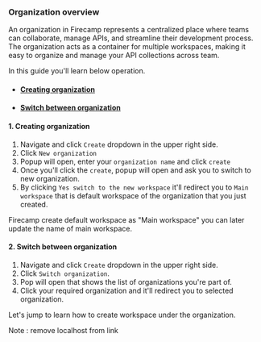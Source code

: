 
### Organization overview 

An organization in Firecamp represents a centralized place where teams can collaborate, manage APIs, and streamline their development process. The organization acts as a container for multiple workspaces, making it easy to organize and manage your API collections across team.

In this guide you'll learn below operation. 
- #### [Creating organization](/collaboration/creating-organization#1-creating-organization-1)
- #### [Switch between organization](/collaboration/creating-organization#2-how-to-switch-between-organization)


 #### 1. Creating organization

1. Navigate and click ` Create ` dropdown in the upper right side. 
2. Click `New organization`
3. Popup will open, enter your `organization name` and click `create`
4. Once you'll click the `create`, popup will open and ask you to switch to new organization. 
5. By clicking `Yes switch to the new workspace` it'll redirect you to `Main workspace` that is default workspace of the organization that you just created.

<Callout type="info">
Firecamp create default workspace as "Main workspace" you can later update the name of main workspace.
</Callout>

#### 2. Switch between organization 

1. Navigate and click ` Create ` dropdown in the upper right side. 
2. Click `Switch organization`. 
3. Pop will open that shows the list of organizations you're part of. 
4. Click your required organization and it'll redirect you to selected organization.


Let's jump to learn how to create workspace under the organization. 

Note : remove localhost from link